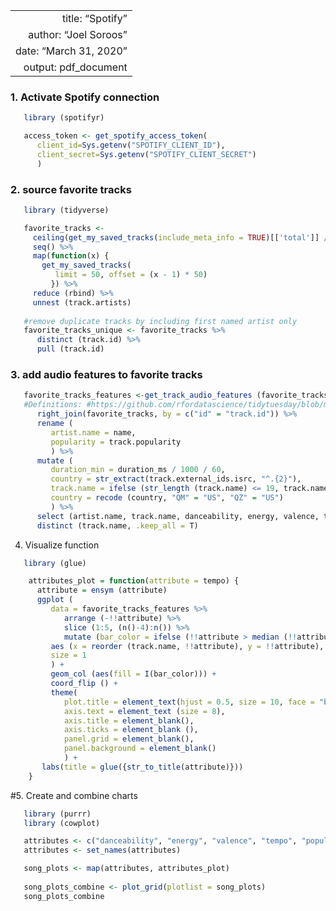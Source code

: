 ----
   title: "Spotify"
   author: "Joel Soroos"
   date: "March 31, 2020"
   output: pdf_document
---


### 1. Activate Spotify connection
```r

   library (spotifyr)

   access_token <- get_spotify_access_token(
      client_id=Sys.getenv("SPOTIFY_CLIENT_ID"),
      client_secret=Sys.getenv("SPOTIFY_CLIENT_SECRET")
      )
```


### 2. source favorite tracks
```r

   library (tidyverse)

   favorite_tracks <-
     ceiling(get_my_saved_tracks(include_meta_info = TRUE)[['total']] / 50) %>%
     seq() %>%
     map(function(x) {
       get_my_saved_tracks(
          limit = 50, offset = (x - 1) * 50)
         }) %>% 
     reduce (rbind) %>%
     unnest (track.artists)
   
   #remove duplicate tracks by including first named artist only
   favorite_tracks_unique <- favorite_tracks %>%
      distinct (track.id) %>%
      pull (track.id)
```


### 3. add audio features to favorite tracks
```r

   favorite_tracks_features <-get_track_audio_features (favorite_tracks_unique) %>%
   #Definitions: #https://github.com/rfordatascience/tidytuesday/blob/master/data/2020/2020-01-21/readme.md
      right_join(favorite_tracks, by = c("id" = "track.id")) %>%
      rename (
         artist.name = name,
         popularity = track.popularity
         ) %>%
      mutate (
         duration_min = duration_ms / 1000 / 60,
         country = str_extract(track.external_ids.isrc, "^.{2}"),
         track.name = ifelse (str_length (track.name) <= 19, track.name, str_extract(track.name, "^.{19}")),
         country = recode (country, "QM" = "US", "QZ" = "US")
         ) %>%
      select (artist.name, track.name, danceability, energy, valence, tempo, popularity, duration_min, country) %>%
      distinct (track.name, .keep_all = T)
```


4.  Visualize function
```r

   library (glue)

    attributes_plot = function(attribute = tempo) {
      attribute = ensym (attribute)
      ggplot (
         data = favorite_tracks_features %>%
            arrange (-!!attribute) %>%
            slice (1:5, (n()-4):n()) %>%
            mutate (bar_color = ifelse (!!attribute > median (!!attribute), "Darkgreen", "Red")),
         aes (x = reorder (track.name, !!attribute), y = !!attribute), 
         size = 1
         ) +
         geom_col (aes(fill = I(bar_color))) + 
         coord_flip () +
         theme(
            plot.title = element_text(hjust = 0.5, size = 10, face = "bold", color = "black"),
            axis.text = element_text (size = 8),
            axis.title = element_blank(),
            axis.ticks = element_blank (),
            panel.grid = element_blank(),
            panel.background = element_blank()
            ) +
       labs(title = glue({str_to_title(attribute)}))
    }
```


#5.  Create and combine charts
```r
  
   library (purrr)
   library (cowplot)

   attributes <- c("danceability", "energy", "valence", "tempo", "popularity")
   attributes <- set_names(attributes)

   song_plots <- map(attributes, attributes_plot)
   
   song_plots_combine <- plot_grid(plotlist = song_plots)
   song_plots_combine
```